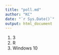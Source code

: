 ```yaml
---
title: "poll.md"
author: "KC"
date: "`r Sys.Date()`"
output: html_document
---
```


1. 3
2. R
3. Windows 10
